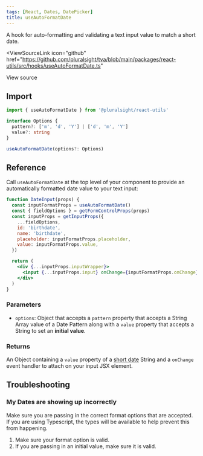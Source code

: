 ```yaml
---
tags: [React, Dates, DatePicker]
title: useAutoFormatDate
---
```



<p className="size-xxl">
  A hook for auto-formatting and validating a text input value to match a short
  date.
</p>

<ViewSourceLink
  icon="github"
  href="https://github.com/pluralsight/tva/blob/main/packages/react-utils/src/hooks/useAutoFormatDate.ts"
>
  View source
</ViewSourceLink>

## Import

```javascript
import { useAutoFormatDate } from '@pluralsight/react-utils'
```

```typescript
interface Options {
  pattern?: ['m', 'd', 'Y'] | ['d', 'm', 'Y']
  value?: string
}

useAutoFormatDate(options?: Options)
```

## Reference

Call `useAutoFormatDate` at the top level of your component to provide an automatically formatted date value to your text input:

```jsx showLineNumbers {2,9}
function DateInput(props) {
  const inputFormatProps = useAutoFormatDate()
  const { fieldOptions } = getFormControlProps(props)
  const inputProps = getInputProps({
    ...fieldOptions,
    id: 'birthdate',
    name: 'birthdate',
    placeholder: inputFormatProps.placeholder,
    value: inputFormatProps.value,
  })

  return (
    <div {...inputProps.inputWrapper}>
      <input {...inputProps.input} onChange={inputFormatProps.onChange} />
    </div>
  )
}
```

### Parameters

- `options`: Object that accepts a `pattern` property that accepts a String Array value of a Date Pattern along with a `value` property that accepts a String to set an **initial value**.

### Returns

An Object containing a `value` property of a [short date](https://moment.github.io/luxon/#/formatting?id=presets) String and a `onChange` event handler to attach on your input JSX element.

## Troubleshooting

### My Dates are showing up incorrectly

Make sure you are passing in the correct format options that are accepted. If you are using Typescript, the types will be available to help prevent this from happening.

1. Make sure your format option is valid.
2. If you are passing in an initial value, make sure it is valid.
